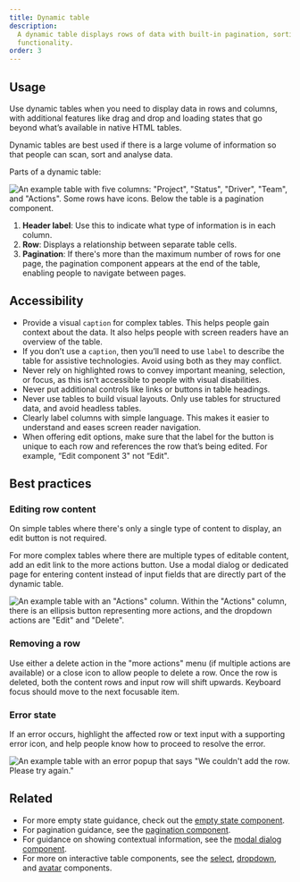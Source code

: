 ```yaml
---
title: Dynamic table
description:
  A dynamic table displays rows of data with built-in pagination, sorting, and re-ordering
  functionality.
order: 3
---
```


## Usage

Use dynamic tables when you need to display data in rows and columns, with additional features like
drag and drop and loading states that go beyond what’s available in native HTML tables.

Dynamic tables are best used if there is a large volume of information so that people can scan, sort
and analyse data.

Parts of a dynamic table:

![An example table with five columns: "Project", "Status", "Driver", "Team", and "Actions". Some rows have icons. Below the table is a pagination component.](images/dynamic-tables-anatomy.png)

1. **Header label**: Use this to indicate what type of information is in each column.
2. **Row**: Displays a relationship between separate table cells.
3. **Pagination**: If there's more than the maximum number of rows for one page, the pagination
   component appears at the end of the table, enabling people to navigate between pages.

## Accessibility

- Provide a visual `caption` for complex tables. This helps people gain context about the data. It
  also helps people with screen readers have an overview of the table.
- If you don’t use a `caption`, then you’ll need to use `label` to describe the table for assistive
  technologies. Avoid using both as they may conflict.
- Never rely on highlighted rows to convey important meaning, selection, or focus, as this isn’t
  accessible to people with visual disabilities.
- Never put additional controls like links or buttons in table headings.
- Never use tables to build visual layouts. Only use tables for structured data, and avoid headless
  tables.
- Clearly label columns with simple language. This makes it easier to understand and eases screen
  reader navigation.
- When offering edit options, make sure that the label for the button is unique to each row and
  references the row that’s being edited. For example, “Edit component 3" not “Edit".

## Best practices

### Editing row content

On simple tables where there's only a single type of content to display, an edit button is not
required.

For more complex tables where there are multiple types of editable content, add an edit link to the
more actions button. Use a modal dialog or dedicated page for entering content instead of input
fields that are directly part of the dynamic table.

![An example table with an "Actions" column. Within the "Actions" column, there is an ellipsis button representing more actions, and the dropdown actions are "Edit" and "Delete".](images/editing-row-content.png)

### Removing a row

Use either a delete action in the "more actions" menu (if multiple actions are available) or a close
icon to allow people to delete a row. Once the row is deleted, both the content rows and input row
will shift upwards. Keyboard focus should move to the next focusable item.

### Error state

If an error occurs, highlight the affected row or text input with a supporting error icon, and help
people know how to proceed to resolve the error.

![An example table with an error popup that says "We couldn't add the row. Please try again."](images/error-state.png)

## Related

- For more empty state guidance, check out the
  [empty state component](/components/empty-state/examples).
- For pagination guidance, see the [pagination component](/components/pagination/examples).
- For guidance on showing contextual information, see the
  [modal dialog component](/components/modal-dialog/examples).
- For more on interactive table components, see the [select](/components/select/examples),
  [dropdown](/components/dropdown-menu/examples), and [avatar](/components/avatar/examples)
  components.
